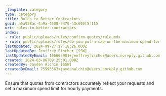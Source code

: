 ```yaml
---
_template: category
type: category
title: Rules to Better Contractors
guid: a5a958ac-4a9a-4600-9470-43c605f5f115
uri: rules-to-better-contractors
index:
- rule: public/uploads/rules/confirm-quotes/rule.mdx
- rule: public/uploads/rules/do-you-put-a-cap-on-the-maximum-spend-for-contractors-paid-by-the-hour/rule.mdx
lastUpdated: 2024-09-27T17:18:26.000Z
lastUpdatedBy: Jeoffrey Fischer [SSW]
lastUpdatedByEmail: 106663901+jeoffreyfischer@users.noreply.github.com
created: 2024-03-06T09:25:01.000Z
createdBy: Jayden Alchin [SSW]
createdByEmail: 75593567+jaydenalchin@users.noreply.github.com
---
```


Ensure that quotes from contractors accurately reflect your requests and set a maximum spend limit for hourly payments.
